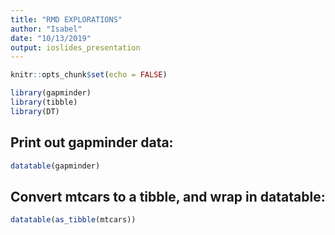 ```yaml
---
title: "RMD EXPLORATIONS"
author: "Isabel"
date: "10/13/2019"
output: ioslides_presentation
---
```


```r
knitr::opts_chunk$set(echo = FALSE)
```

```r
library(gapminder)
library(tibble)
library(DT)
```

## Print out gapminder data:

```r
datatable(gapminder)
```


## Convert mtcars to a tibble, and wrap in datatable: 

```r
datatable(as_tibble(mtcars))
```